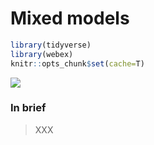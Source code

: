 # Mixed models {#mixed-models}

```r
library(tidyverse)
library(webex)
knitr::opts_chunk$set(cache=T)
```

![](images/smarties.png)

### In brief

> XXX

